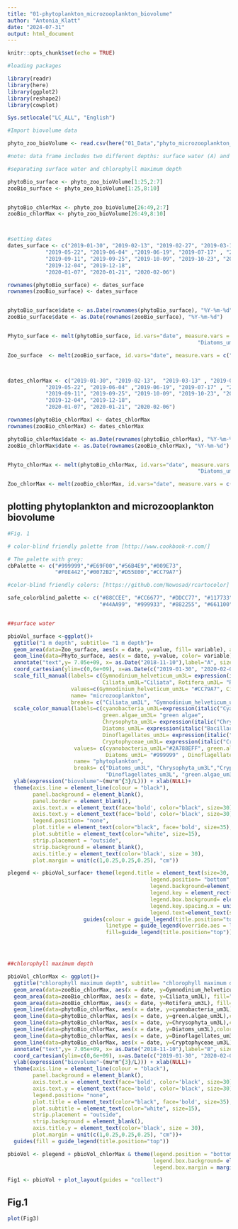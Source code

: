 ---
title: "01-phytoplankton_microzooplankton_biovolume"
author: "Antonia_Klatt"
date: "2024-07-31"
output: html_document
---

```{r}
knitr::opts_chunk$set(echo = TRUE)

#loading packages

library(readr)
library(here)
library(ggplot2)
library(reshape2)
library(cowplot)

Sys.setlocale("LC_ALL", "English")

#Import biovolume data

phyto_zoo_bioVolume <- read.csv(here("01_Data","phyto_microzooplankton_biovolume_ROT19.csv"), header = TRUE , sep = ";" , stringsAsFactors = FALSE, na.strings = "#NV")

#note: data frame includes two different depths: surface water (A) and chlorophyll maximum depth (B)

#separating surface water and chlorophyll maximum depth

phytoBio_surface <- phyto_zoo_bioVolume[1:25,2:7]
zooBio_surface <- phyto_zoo_bioVolume[1:25,8:10]


phytoBio_chlorMax <- phyto_zoo_bioVolume[26:49,2:7]
zooBio_chlorMax <- phyto_zoo_bioVolume[26:49,8:10]



#setting dates
dates_surface <- c("2019-01-30", "2019-02-13", "2019-02-27", "2019-03-13" , "2019-03-27", "2019-04-10" ,"2019-04-24" ,"2019-05-08",
            "2019-05-22", "2019-06-04" ,"2019-06-19", "2019-07-17" , "2019-07-29", "2019-08-14",
            "2019-09-11", "2019-09-25", "2019-10-09", "2019-10-23", "2019-11-06", "2019-11-20", 
            "2019-12-04", "2019-12-18",
            "2020-01-07", "2020-01-21", "2020-02-06")

rownames(phytoBio_surface) <- dates_surface
rownames(zooBio_surface) <- dates_surface


phytoBio_surface$date <- as.Date(rownames(phytoBio_surface), "%Y-%m-%d")
zooBio_surface$date <- as.Date(rownames(zooBio_surface), "%Y-%m-%d")


Phyto_surface <- melt(phytoBio_surface, id.vars="date", measure.vars = c("cyanobacteria_um3L",  "green.algae_um3L", "Chrysophyta_um3L",
                                                            "Diatoms_um3L", "Dinoflagellates_um3L", "Cryptophyceae_um3L"))

Zoo_surface  <- melt(zooBio_surface, id.vars="date", measure.vars = c("Ciliata_um3L","Rotifera_um3L", "Gymnodinium_helveticum_um3L"))



dates_chlorMax <- c("2019-01-30", "2019-02-13",  "2019-03-13" , "2019-03-27", "2019-04-10" ,"2019-04-24" ,"2019-05-08",
            "2019-05-22", "2019-06-04" ,"2019-06-19", "2019-07-17" , "2019-07-29", "2019-08-14",
            "2019-09-11", "2019-09-25", "2019-10-09", "2019-10-23", "2019-11-06", "2019-11-20", 
            "2019-12-04", "2019-12-18",
            "2020-01-07", "2020-01-21", "2020-02-06")                              

rownames(phytoBio_chlorMax) <- dates_chlorMax
rownames(zooBio_chlorMax) <- dates_chlorMax

phytoBio_chlorMax$date <- as.Date(rownames(phytoBio_chlorMax), "%Y-%m-%d")
zooBio_chlorMax$date <- as.Date(rownames(zooBio_chlorMax), "%Y-%m-%d")


Phyto_chlorMax <- melt(phytoBio_chlorMax, id.vars="date", measure.vars = c("cyanobacteria_um3L",  "green.algae_um3L", "Chrysophyta_um3L",
                                                            "Diatoms_um3L", "Dinoflagellates_um3L", "Cryptophyceae_um3L"))

Zoo_chlorMax <- melt(zooBio_chlorMax, id.vars="date", measure.vars = c("Ciliata_um3L","Rotifera_um3L", "Gymnodinium_helveticum_um3L"))

```

## plotting phytoplankton and microzooplankton biovolume

```{r}

#Fig. 1

# color-blind friendly palette from [http://www.cookbook-r.com/]

# The palette with grey:
cbPalette <- c("#999999","#E69F00","#56B4E9","#009E73",
               "#F0E442","#0072B2","#D55E00","#CC79A7")

#color-blind friendly colors: [https://github.com/Nowosad/rcartocolor] 

safe_colorblind_palette <- c("#88CCEE", "#CC6677", "#DDCC77", "#117733", "#332288", "#AA4499", 
                             "#44AA99", "#999933", "#882255", "#661100", "#6699CC", "#888888")


##surface water

pbioVol_surface <-ggplot()+
  ggtitle("1 m depth", subtitle= "1 m depth")+
  geom_area(data=Zoo_surface, aes(x = date, y=value, fill= variable), alpha=0.3)+
  geom_line(data=Phyto_surface, aes(x = date, y=value, color= variable),linewidth=1.5)+
  annotate("text",y= 7.05e+09, x= as.Date("2018-11-10"),label="A", size=15, fontface=2, color="black")+
  coord_cartesian(ylim=c(0,6e+09), x=as.Date(c("2019-01-30", "2020-02-06")),clip="off")+
  scale_fill_manual(labels= c(Gymnodinium_helveticum_um3L= expression(italic("Gymnodinium helveticum")), 
                              Ciliata_um3L="Ciliata", Rotifera_um3L= "Rotifera"),
                    values=c(Gymnodinium_helveticum_um3L= "#CC79A7", Ciliata_um3L= "#56B4E9", Rotifera_um3L= "#F0E442"),
                    name= "microzooplankton",
                    breaks= c("Ciliata_um3L", "Gymnodinium_helveticum_um3L", "Rotifera_um3L"))+
  scale_color_manual(labels=c(cyanobacteria_um3L=expression(italic("Cyanophyceae")), 
                              green.algae_um3L= "green algae", 
                              Chrysophyta_um3L= expression(italic("Chrysophyceae")), 
                              Diatoms_um3L= expression(italic("Bacillariophyceae")),  
                              Dinoflagellates_um3L= expression(italic("Dinophyceae")), 
                              Cryptophyceae_um3L= expression(italic("Cryptophyceae"))), 
                     values= c(cyanobacteria_um3L="#2A788EFF", green.algae_um3L="#7AD151FF", Chrysophyta_um3L="#E69F00",
                               Diatoms_um3L= "#999999" , Dinoflagellates_um3L= "#D55E00", Cryptophyceae_um3L= "#661100"),
                     name= "phytoplankton",
                     breaks= c("Diatoms_um3L", "Chrysophyta_um3L","Cryptophyceae_um3L", "cyanobacteria_um3L", 
                               "Dinoflagellates_um3L", "green.algae_um3L"))+
  ylab(expression("biovolume"~(mu*m^{3}/L))) + xlab(NULL)+ 
  theme(axis.line = element_line(colour = "black"),
        panel.background = element_blank(),
        panel.border = element_blank(),
        axis.text.x = element_text(face='bold', color="black", size=30),
        axis.text.y = element_text(face='bold', color='black', size=30),
        legend.position= "none",
        plot.title = element_text(color="black", face='bold', size=35),
        plot.subtitle = element_text(color="white", size=15),
        strip.placement = "outside",
        strip.background = element_blank(),
        axis.title.y = element_text(color='black', size = 30),
        plot.margin = unit(c(1,0.25,0.25,0.25), "cm"))

plegend <- pbioVol_surface+ theme(legend.title = element_text(size=30, face= "bold"),
                                             legend.position= "bottom",
                                             legend.background=element_blank(),
                                             legend.key = element_rect(colour = NA, fill = NA),
                                             legend.box.background= element_rect(fill= "white", color="black"),
                                             legend.key.spacing.x = unit(0.55, "cm"),
                                             legend.text=element_text(size=30))+
                        guides(colour = guide_legend(title.position="top", override.aes = list(linewidth=5), nrow=2),
                               linetype = guide_legend(override.aes = list(size = 4)),
                               fill=guide_legend(title.position="top"))




##chlorophyll maximum depth

pbioVol_chlorMax <- ggplot()+
  ggtitle("chlorophyll maximum depth", subtitle= "chlorophyll maximum depth")+
  geom_area(data=zooBio_chlorMax, aes(x = date, y=Gymnodinium_helveticum_um3L), fill="#CC79A7" , alpha=0.3)+
  geom_area(data=zooBio_chlorMax, aes(x = date, y=Ciliata_um3L), fill="#56B4E9" , alpha=0.3)+
  geom_area(data=zooBio_chlorMax, aes(x = date, y=Rotifera_um3L), fill="#F0E442" , alpha=0.3)+  
  geom_line(data=phytoBio_chlorMax, aes(x = date, y=cyanobacteria_um3L),color="#2A788EFF", linewidth=1.5)+
  geom_line(data=phytoBio_chlorMax, aes(x = date, y=green.algae_um3L),color="#7AD151FF", linewidth=1.5)+
  geom_line(data=phytoBio_chlorMax, aes(x = date, y=Chrysophyta_um3L),color="#E69F00", linewidth=1.5)+
  geom_line(data=phytoBio_chlorMax, aes(x = date, y=Diatoms_um3L),color="#999999", linewidth=1.5)+
  geom_line(data=phytoBio_chlorMax, aes(x = date, y=Dinoflagellates_um3L),color="#D55E00", linewidth=1.5)+
  geom_line(data=phytoBio_chlorMax, aes(x = date, y=Cryptophyceae_um3L),color="#661100", linewidth=1.5)+
  annotate("text",y= 7.05e+09, x= as.Date("2018-11-10"),label="B", size=15, fontface=2, color="black")+
  coord_cartesian(ylim=c(0,6e+09), x=as.Date(c("2019-01-30", "2020-02-06")),clip="off")+
  ylab(expression("biovolume"~(mu*m^{3}/L))) + xlab(NULL)+ 
  theme(axis.line = element_line(colour = "black"),
        panel.background = element_blank(),
        axis.text.x = element_text(face='bold', color='black', size=30),
        axis.text.y = element_text(face='bold', color='black', size=30),
        legend.position= "none",
        plot.title = element_text(color="black", face='bold', size=35),
        plot.subtitle = element_text(color="white", size=15),
        strip.placement = "outside",
        strip.background = element_blank(),
        axis.title.y = element_text(color='black', size = 30),
        plot.margin = unit(c(1,0.25,0.25,0.25), "cm"))+
  guides(fill = guide_legend(title.position="top"))

pbioVol <- plegend + pbioVol_chlorMax & theme(legend.position = "bottom", 
                                              legend.box.background= element_rect(fill= "white", color="black"),
                                              legend.box.margin = margin(1.25,1.25,1.25,1.25))

Fig1 <- pbioVol + plot_layout(guides = "collect")

```

## Fig.1

```{r, fig.width = 25, fig.height = 10, echo=FALSE}

plot(Fig3)


```

